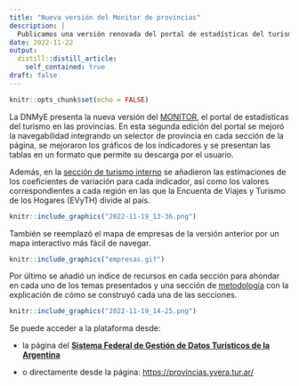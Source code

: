 ```yaml
---
title: "Nueva versión del Monitor de provincias"
description: |
  Publicamos una versión renovada del portal de estadísticas del turismo por provincia.
date: 2022-11-22
output:
  distill::distill_article:
    self_contained: true
draft: false
---
```



```r
knitr::opts_chunk$set(echo = FALSE)
```

La DNMyE presenta la nueva versión del [MONITOR](https://provincias.yvera.tur.ar/), el portal de estadísticas del turismo en las provincias. En esta segunda edición del portal se mejoró la navegabilidad integrando un selector de provincia en cada sección de la página, se mejoraron los gráficos de los indicadores y se presentan las tablas en un formato que permite su descarga por el usuario.

Además, en la [sección de turismo interno](https://provincias.yvera.tur.ar/interno.html) se añadieron las estimaciones de los coeficientes de variación para cada indicador, así como los valores correspondientes a cada región en las que la Encuenta de Viajes y Turismo de los Hogares (EVyTH) divide al país.

```r
knitr::include_graphics("2022-11-19_13-36.png")
```


También se reemplazó el mapa de empresas de la versión anterior por un mapa interactivo más fácil de navegar.

```r
knitr::include_graphics("empresas.gif")
```


Por último se añadió un indice de recursos en cada sección para ahondar en cada uno de los temas presentados y una sección de [metodología](https://provincias.yvera.tur.ar/metodologia.html) con la explicación de cómo se construyó cada una de las secciones.

```r
knitr::include_graphics("2022-11-19_14-25.png")
```


Se puede acceder a la plataforma desde:

- la página del
[**Sistema Federal de Gestión de Datos Turísticos de la Argentina**](https://datatur.yvera.tur.ar/)

- o directamente desde la página: <https://provincias.yvera.tur.ar/>


